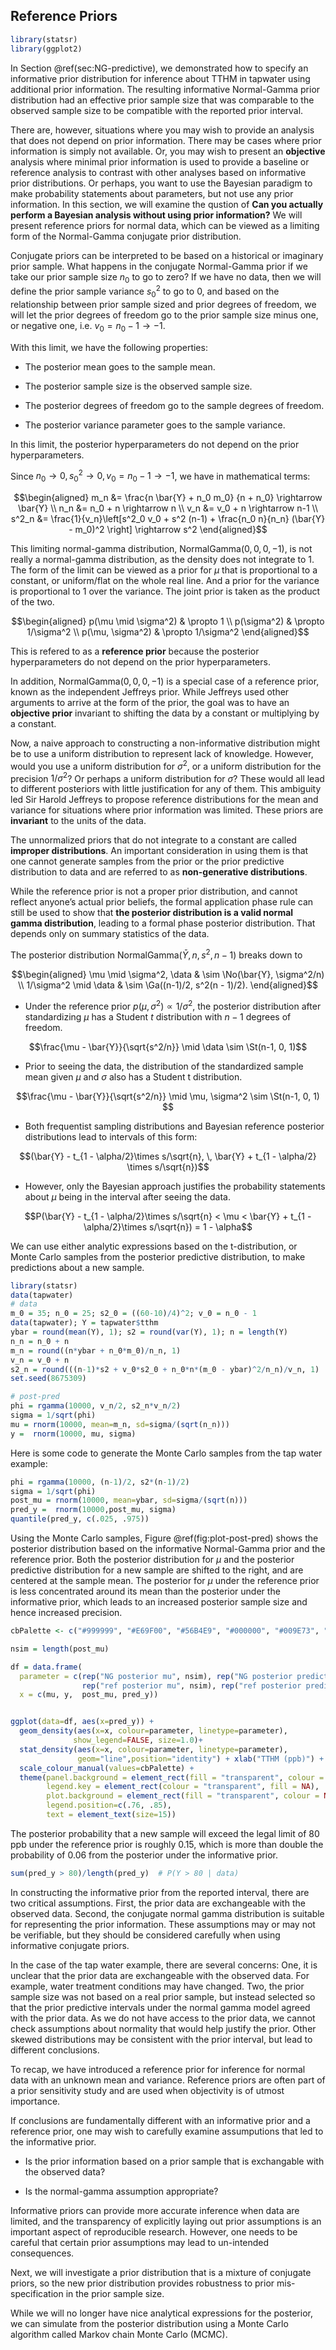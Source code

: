 ## Reference Priors  {#sec:NG-reference}

```r
library(statsr)
library(ggplot2)
```

In Section \@ref(sec:NG-predictive), we demonstrated how to specify an informative prior distribution for inference about TTHM in tapwater using additional prior information. The resulting informative  Normal-Gamma prior distribution had an effective prior sample size that was comparable to the observed sample size to be compatible with the reported prior interval.

There are, however, situations where you may wish to provide an analysis that does not depend on prior information.  There may be cases where prior information is simply not available.  Or, you may wish to present an **objective** analysis where minimal prior information is used to provide a baseline or reference analysis to contrast with other analyses based on informative prior distributions. Or perhaps, you want to use the Bayesian paradigm to make probability statements about parameters, but not use any prior information.  In this section, we will examine the qustion of  **Can you actually perform a Bayesian analysis without using prior information?**
We will present reference priors for normal data, which can be viewed as a limiting form of the Normal-Gamma conjugate prior distribution.

Conjugate priors can be interpreted to be based on a historical or imaginary prior sample. What happens in the conjugate Normal-Gamma prior if we take our prior sample size $n_0$ to go to zero?  If we have no data, then we will define the prior sample variance $s_0^2$ to go to  0, and based on the relationship between prior sample sized and prior degrees of freedom, we will let the prior degrees of freedom go to the prior sample size minus one, or negative one, i.e. $v_0 = n_0 - 1 \rightarrow -1$.

With this limit, we have the following properties:

* The posterior mean goes to the sample mean.

* The posterior sample size is the observed sample size.

* The posterior degrees of freedom go to the sample degrees of freedom.

* The posterior variance parameter goes to the sample variance.

In this limit, the posterior hyperparameters do not depend on the prior hyperparameters.

Since $n_0 \rightarrow 0, s^2_0 \rightarrow 0, v_0 = n_0 - 1 \rightarrow -1$, we have in mathematical terms:

$$\begin{aligned}
m_n &= \frac{n \bar{Y} + n_0 m_0} {n + n_0}  \rightarrow \bar{Y} \\
n_n &= n_0 + n  \rightarrow n \\
v_n &= v_0 + n  \rightarrow n-1 \\
s^2_n &= \frac{1}{v_n}\left[s^2_0 v_0 + s^2 (n-1) + \frac{n_0 n}{n_n} (\bar{Y} - m_0)^2 \right] \rightarrow s^2
\end{aligned}$$

This limiting normal-gamma distribution, $\textsf{NormalGamma}(0,0,0,-1)$, is not really a normal-gamma distribution, as the density does not integrate to 1. The form of the limit can be viewed as a prior for $\mu$ that is proportional to a constant, or uniform/flat on the whole real line. And a prior for the variance is proportional to 1 over the variance. The joint prior is taken as the product of the two.


$$\begin{aligned}
p(\mu \mid \sigma^2) & \propto  1 \\
p(\sigma^2) & \propto  1/\sigma^2 \\
p(\mu, \sigma^2) & \propto  1/\sigma^2
\end{aligned}$$

This is refered to as a **reference prior** because the posterior hyperparameters do not depend on the prior hyperparameters.

In addition, $\textsf{NormalGamma}(0,0,0,-1)$ is a special case of a reference prior, known as the independent Jeffreys prior.  While Jeffreys used other arguments to arrive at the form of the prior, the goal was to have an **objective prior** invariant to shifting the data by a constant or multiplying by a constant.

Now, a naive approach to constructing a non-informative distribution might be to use a uniform distribution to represent lack of knowledge. However, would you use a uniform distribution for $\sigma^2$, or a uniform distribution for the precision $1/\sigma^2$? Or perhaps a uniform distribution for $\sigma$? These would all lead to different posteriors with little justification for any of them. This ambiguity led Sir Harold Jeffreys to propose reference distributions for the mean and variance for situations where prior information was limited. These priors are **invariant** to the units of the data.

The unnormalized priors that do not integrate to a constant are called **improper distributions**. An important consideration in using them is that one cannot generate samples from the prior or the prior predictive distribution to data and are referred to as **non-generative distributions**.

While the reference prior is not a proper prior distribution, and cannot reflect anyone's actual prior beliefs, the formal application phase rule can still be used to show that **the posterior distribution is a valid normal gamma distribution**, leading to a formal phase posterior distribution. That depends only on summary statistics of the data.

The posterior distribution $\textsf{NormalGamma}(\bar{Y}, n, s^2, n-1)$ breaks down to

$$\begin{aligned}
\mu \mid \sigma^2, \data & \sim \No(\bar{Y}, \sigma^2/n) \\
1/\sigma^2  \mid \data & \sim \Ga((n-1)/2, s^2(n - 1)/2).
\end{aligned}$$

* Under the reference prior $p(\mu, \sigma^2) \propto 1/\sigma^2$, the posterior distribution  after standardizing $\mu$ has a Student $t$  distribution with $n-1$ degrees of freedom.

$$\frac{\mu - \bar{Y}}{\sqrt{s^2/n}} \mid \data \sim  \St(n-1, 0, 1)$$

* Prior to seeing the data, the distribution of the standardized sample mean given $\mu$ and $\sigma$ also has a Student t distribution.

$$\frac{\mu - \bar{Y}}{\sqrt{s^2/n}} \mid \mu, \sigma^2 \sim  \St(n-1, 0, 1) $$

* Both frequentist sampling distributions and Bayesian reference posterior distributions lead to intervals of this form:

$$(\bar{Y} - t_{1 - \alpha/2}\times s/\sqrt{n}, \, \bar{Y} + t_{1 - \alpha/2} \times s/\sqrt{n})$$

* However, only the Bayesian approach justifies the probability statements about $\mu$ being in the interval after seeing the data.

$$P(\bar{Y} - t_{1 - \alpha/2}\times s/\sqrt{n} < \mu <  \bar{Y} + t_{1 - \alpha/2}\times s/\sqrt{n}) = 1 - \alpha$$

We can use either analytic expressions based on the t-distribution, or Monte Carlo samples from the posterior predictive distribution, to make predictions about a new sample.

```r
library(statsr)
data(tapwater)
# data
m_0 = 35; n_0 = 25; s2_0 = ((60-10)/4)^2; v_0 = n_0 - 1
data(tapwater); Y = tapwater$tthm
ybar = round(mean(Y), 1); s2 = round(var(Y), 1); n = length(Y)
n_n = n_0 + n
m_n = round((n*ybar + n_0*m_0)/n_n, 1)
v_n = v_0 + n
s2_n = round(((n-1)*s2 + v_0*s2_0 + n_0*n*(m_0 - ybar)^2/n_n)/v_n, 1)
set.seed(8675309)

# post-pred
phi = rgamma(10000, v_n/2, s2_n*v_n/2)
sigma = 1/sqrt(phi)
mu = rnorm(10000, mean=m_n, sd=sigma/(sqrt(n_n)))
y =  rnorm(10000, mu, sigma)
```

Here is some code to generate the Monte Carlo samples from the tap water example:
```r
phi = rgamma(10000, (n-1)/2, s2*(n-1)/2)
sigma = 1/sqrt(phi)
post_mu = rnorm(10000, mean=ybar, sd=sigma/(sqrt(n)))
pred_y =  rnorm(10000,post_mu, sigma)
quantile(pred_y, c(.025, .975))
```

Using the Monte Carlo samples, Figure \@ref(fig:plot-post-pred) shows the posterior distribution based on the informative Normal-Gamma prior and the reference prior. Both the posterior distribution for $\mu$ and the posterior predictive distribution for a new sample are shifted to the right, and are centered at the sample mean. The posterior for $\mu$ under the reference prior is less concentrated around its mean than the posterior under the informative prior, which leads to an increased posterior sample size and hence increased precision.

```r
cbPalette <- c("#999999", "#E69F00", "#56B4E9", "#000000", "#009E73", "#0072B2", "#D55E00", "#CC79A7")

nsim = length(post_mu)

df = data.frame(
  parameter = c(rep("NG posterior mu", nsim), rep("NG posterior predictive", nsim),
                rep("ref posterior mu", nsim), rep("ref posterior predictive", nsim)),
  x = c(mu, y,  post_mu, pred_y))


ggplot(data=df, aes(x=pred_y)) +
  geom_density(aes(x=x, colour=parameter, linetype=parameter),
              show_legend=FALSE, size=1.0)+
  stat_density(aes(x=x, colour=parameter, linetype=parameter),
               geom="line",position="identity") + xlab("TTHM (ppb)") +
  scale_colour_manual(values=cbPalette) +
  theme(panel.background = element_rect(fill = "transparent", colour = NA),
        legend.key = element_rect(colour = "transparent", fill = NA),
        plot.background = element_rect(fill = "transparent", colour = NA),
        legend.position=c(.76, .85),
        text = element_text(size=15))
```

The posterior probability that a new sample will exceed the legal limit of 80 ppb under the reference prior is roughly 0.15, which is more than double the probability of 0.06 from the posterior under the informative prior.

```r
sum(pred_y > 80)/length(pred_y)  # P(Y > 80 | data)
```

In constructing the informative prior from the reported interval, there are two critical assumptions. First, the prior data are exchangeable with the observed data. Second, the conjugate normal gamma distribution is suitable for representing the prior information. These assumptions may or may not be verifiable, but they should be considered carefully when using informative conjugate priors.

In the case of the tap water example, there are several concerns: One, it is unclear that the prior data are exchangeable with the observed data.  For example, water treatment conditions may have changed. Two, the prior sample size was not based on a real prior sample, but instead selected so that the prior predictive intervals under the normal gamma model agreed with the prior data.  As we do not have access to the prior data, we cannot check assumptions about normality that would help justify the prior. Other skewed distributions may be consistent with the prior interval, but lead to different conclusions.

To recap,  we have introduced a  reference prior for inference for
normal data with an unknown mean and variance. Reference priors are often part of a prior sensitivity study and are used when objectivity is of utmost importance.

If conclusions are fundamentally different with an informative prior and a reference prior, one may wish to carefully examine assumputions that led to the informative prior.

* Is the prior information based on a prior sample that is exchangable with the observed data?

* Is the normal-gamma assumption appropriate?

Informative priors can provide more accurate inference when data are limited, and the transparency of explicitly laying out prior assumptions is an important aspect of reproducible research. However, one needs to be careful that certain prior assumptions may lead to un-intended consequences.

Next, we will investigate a prior distribution that is a mixture of
conjugate priors, so the new prior distribution provides robustness to prior mis-specification in the prior sample size.

While we will no longer have nice analytical expressions for the posterior, we can simulate from the posterior distribution using a Monte Carlo algorithm
called Markov chain Monte Carlo (MCMC).
